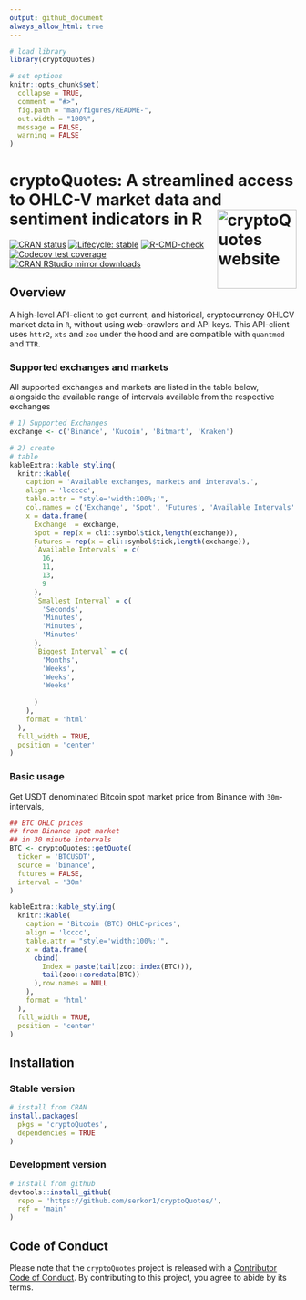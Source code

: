 ```yaml
---
output: github_document
always_allow_html: true
---
```


<!-- README.md is generated from README.Rmd. Please edit that file -->

```r
# load library
library(cryptoQuotes)

# set options
knitr::opts_chunk$set(
  collapse = TRUE,
  comment = "#>",
  fig.path = "man/figures/README-",
  out.width = "100%",
  message = FALSE,
  warning = FALSE
)
```

# cryptoQuotes: A streamlined access to OHLC-V market data and sentiment indicators in R <a href="https://serkor1.github.io/cryptoQuotes/"><img src="man/figures/logo.png" align="right" height="139" alt="cryptoQuotes website" /></a>

<!-- badges: start -->
[![CRAN status](https://www.r-pkg.org/badges/version/cryptoQuotes)](https://CRAN.R-project.org/package=cryptoQuotes)
[![Lifecycle: stable](https://img.shields.io/badge/lifecycle-stable-brightgreen.svg)](https://lifecycle.r-lib.org/articles/stages.html#stable)
[![R-CMD-check](https://github.com/serkor1/cryptoQuotes/actions/workflows/R-CMD-check.yaml/badge.svg)](https://github.com/serkor1/cryptoQuotes/actions/workflows/R-CMD-check.yaml)
[![Codecov test coverage](https://codecov.io/gh/serkor1/cryptoQuotes/branch/main/graph/badge.svg)](https://app.codecov.io/gh/serkor1/cryptoQuotes?branch=main)
[![CRAN RStudio mirror downloads](https://cranlogs.r-pkg.org/badges/last-month/cryptoQuotes?color=blue)](https://r-pkg.org/pkg/cryptoQuotes)
<!-- badges: end -->

## Overview

A high-level API-client to get current, and historical, cryptocurrency OHLCV market data in ```R```, without using web-crawlers and API keys. This API-client uses `httr2`, `xts` and `zoo` under the hood and are compatible with `quantmod` and `TTR`.

### Supported exchanges and markets

All supported exchanges and markets are listed in the table below, alongside the available range of intervals available from the respective exchanges

<div align="center">
```r
# 1) Supported Exchanges
exchange <- c('Binance', 'Kucoin', 'Bitmart', 'Kraken')

# 2) create
# table
kableExtra::kable_styling(
  knitr::kable(
    caption = 'Available exchanges, markets and interavals.',
    align = 'lccccc',
    table.attr = "style='width:100%;'",
    col.names = c('Exchange', 'Spot', 'Futures', 'Available Intervals' ,'Smallest Interval', 'Biggest Interval'),
    x = data.frame(
      Exchange  = exchange,
      Spot = rep(x = cli::symbol$tick,length(exchange)),
      Futures = rep(x = cli::symbol$tick,length(exchange)),
      `Available Intervals` = c(
        16,
        11,
        13,
        9
      ),
      `Smallest Interval` = c(
        'Seconds',
        'Minutes',
        'Minutes',
        'Minutes'
      ),
      `Biggest Interval` = c(
        'Months',
        'Weeks',
        'Weeks',
        'Weeks'
        
      )
    ),
    format = 'html'
  ),
  full_width = TRUE,
  position = 'center'
)
```
</div>

### Basic usage

Get USDT denominated Bitcoin spot market price from Binance with `30m`-intervals,

```r
## BTC OHLC prices
## from Binance spot market
## in 30 minute intervals
BTC <- cryptoQuotes::getQuote(
  ticker = 'BTCUSDT',
  source = 'binance',
  futures = FALSE,
  interval = '30m'
)
```

<div align="center">
```r
kableExtra::kable_styling(
  knitr::kable(
    caption = 'Bitcoin (BTC) OHLC-prices',
    align = 'lcccc',
    table.attr = "style='width:100%;'",
    x = data.frame(
      cbind(
        Index = paste(tail(zoo::index(BTC))),
        tail(zoo::coredata(BTC))
      ),row.names = NULL
    ),
    format = 'html'
  ),
  full_width = TRUE,
  position = 'center'
)
```
</div>

## Installation

### Stable version
```r
# install from CRAN
install.packages(
  pkgs = 'cryptoQuotes',
  dependencies = TRUE
)
```

### Development version
```r
# install from github
devtools::install_github(
  repo = 'https://github.com/serkor1/cryptoQuotes/',
  ref = 'main'
)
```


## Code of Conduct
  
Please note that the `cryptoQuotes` project is released with a [Contributor Code of Conduct](https://serkor1.github.io/cryptoQuotes/CODE_OF_CONDUCT.html). By contributing to this project, you agree to abide by its terms.
